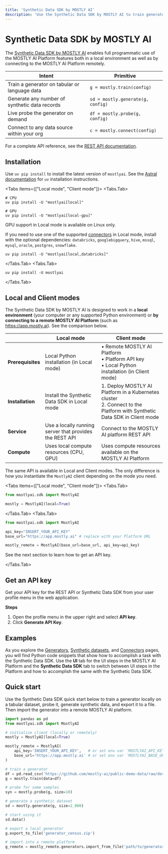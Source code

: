 ```yaml
---
title: 'Synthetic Data SDK by MOSTLY AI'
description: 'Use the Synthetic Data SDK by MOSTLY AI to train generators, generate synthetic data, connect to data sources, share data with your team, and much more. Do so in a local Python environment or on a remote MOSTLY AI platform.'
---
```



# Synthetic Data SDK by MOSTLY AI

The [Synthetic Data SDK by MOSTLY AI](https://github.com/mostly-ai/mostlyai?tab=readme-ov-file#synthetic-data-sdk-) enables full programmatic use of the MOSTLY AI Platform features both in a local environment as well as by connecting to the MOSTLY AI Platform remotely.

| Intent                                        | Primitive                         |
| --------------------------------------------- | --------------------------------- |
| Train a generator on tabular or language data | `g = mostly.train(config)`        |
| Generate any number of synthetic data records | `sd = mostly.generate(g, config)` |
| Live probe the generator on demand            | `df = mostly.probe(g, config)`    |
| Connect to any data source within your org    | `c = mostly.connect(config)`      |

<Callout>For a complete API reference, see the [REST API documentation](https://api-docs.mostly.ai).</Callout>

## Installation

Use `uv pip install` to install the latest version of `mostlyai`. See the [Astral documentation](https://docs.astral.sh/uv/getting-started/installation/) for `uv` installation instructions.

<Tabs items={["Local mode", "Client mode"]}>
<Tabs.Tab>

```shell copy filename="shell"
# CPU
uv pip install -U "mostlyai[local]"

# GPU
uv pip install -U "mostlyai[local-gpu]"

```

<CustomCallout>GPU support in Local mode is available on Linux only.</CustomCallout>

If you need to use one of the supported [connectors](/connectors/create) in Local mode, install with the optional dependencies: `databricks`, `googlebigquery`, `hive`, `mssql`, `mysql`, `oracle`, `postgres`, `snowflake`.

```shell copy filename="shell" /databricks/
uv pip install -U "mostlyai[local,databricks]"
```

</Tabs.Tab>
<Tabs.Tab>

```shell copy filename="shell"
uv pip install -U mostlyai
```

</Tabs.Tab>
</Tabs>

## Local and Client modes

The Synthetic Data SDK by MOSTLY AI is designed to work in a **local environment** (your computer or any supported Python environment) or **by connecting to a remote MOSTLY AI Platform** (such as https://app.mostly.ai). See the comparison below.

|                   | Local mode                                              | Client mode                                                                                                                 |
| ----------------- | ------------------------------------------------------- | --------------------------------------------------------------------------------------------------------------------------- |
| **Prerequisites** | Local Python installation (in Local mode)               | • Remote MOSTLY AI Platform<br />• Platform API key<br />• Local Python installation (in Client mode)                       |
| **Installation**  | Install the Synthetic Data SDK in Local mode            | 1. Deploy MOSTLY AI Platform in a Kubernetes cluster<br />2. Connect to the Platform with Synthetic Data SDK in Client mode |
| **Service**       | Use a locally running server that provides the REST API | Connect to the MOSTLY AI platform REST API                                                                                  |
| **Compute**       | Uses local compute resources (CPU, GPU)                 | Uses compute resources available on the MOSTLY AI Platform                                                                  |

The same API is available in Local and Client modes. The only difference is how you instantiate the `MostlyAI` client depending on the mode you need.

<Tabs items={["Local mode", "Client mode"]}>
<Tabs.Tab>

```python filename="python" {3} copy
from mostlyai.sdk import MostlyAI

mostly = MostlyAI(local=True)
```

</Tabs.Tab>
<Tabs.Tab>

```python filename="python" {3,4,6} copy
from mostlyai.sdk import MostlyAI

api_key="INSERT_YOUR_API_KEY"
base_url="https://app.mostly.ai" # replace with your Platform URL

mostly_remote = MostlyAI(base_url=base_url, api_key=api_key)
```

See the next section to learn how to get an API key.

</Tabs.Tab>
</Tabs>

## Get an API key

Get your API key for the REST API or Synthetic Data SDK from your user profile menu in the web application.

**Steps**

1. Open the profile menu in the upper right and select **API key**.
2. Click **Generate API Key**.

## Examples

As you explore the [Generators](/generators), [Synthetic datasets](/synthetic-datasets), and [Connectors](/connectors) pages, you will find Python code snippets that show how to accomplish a task with the Synthetic Data SDK. Use the **UI** tab for the UI steps in the MOSTLY AI Platform and the **Synthetic Data SDK** tab to switch between UI steps in the Platform and how to accomplish the same with the Synthetic Data SDK.

## Quick start

Use the Synthetic Data SDK quick start below to train a generator locally on a tabular dataset, probe it, generate synthetic data, and export it to a file. Then import the generator into a remote MOSTLY AI platform.

```python filename="python" copy
import pandas as pd
from mostlyai.sdk import MostlyAI

# initialize client (locally or remotely)
mostly = MostlyAI(local=True)

mostly_remote = MostlyAI(
    api_key='INSERT_YOUR_API_KEY',   # or set env var `MOSTLYAI_API_KEY`
    base_url='https://app.mostly.ai' # or set env var `MOSTLYAI_BASE_URL`
)

# train a generator
df = pd.read_csv('https://github.com/mostly-ai/public-demo-data/raw/dev/census/census.csv.gz')
g = mostly.train(data=df)

# probe for some samples
syn = mostly.probe(g, size=10)

# generate a synthetic dataset
sd = mostly.generate(g, size=2_000)

# start using it
sd.data()

# export a local generator
g.export_to_file('generator_census.zip')

# import into a remote platform
g_remote = mostly_remote.generators.import_from_file('path/to/generator_census.zip')
```
